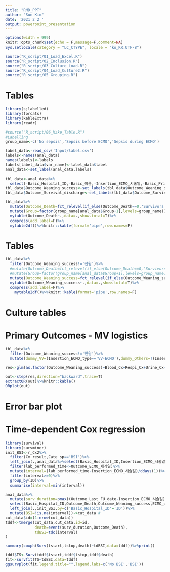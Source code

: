 ```yaml
---
title: "RMD_PPT"
author: "Sun Kim"
date: '2021 2 2 '
output: powerpoint_presentation
---
```


```r
options(width = 999)
knitr::opts_chunk$set(echo = F,message=F,comment=NA)
Sys.setlocale(category = "LC_CTYPE", locale = "ko_KR.UTF-8")
```

```r
source("R_script/01_Load_Excel.R")
source("R_script/02_Inclusion.R")
source("R_script/03_Culture_Load.R")
source("R_script/04_Load_Culture2.R")
source("R_script/05_Grouping.R")
```

# Tables
```r
library(sjlabelled)
library(forcats)
library(kableExtra)
library(readr)

#source("R_script/06_Make_Table.R")
#Labelling
group_name<-c('No sepsis','Sepsis before ECMO','Sepsis during ECMO')

label_data<-read_csv('Input/label.csv')
labels<-names(anal_data)
names(labels)<-labels
labels[label_data$var_name]<-label_data$label
anal_data<-set_label(anal_data,labels)

tbl_data<-anal_data%>%
  select(-Basic_Hospital_ID,-Basic_이름,-Insertion_ECMO_시술일,-Basic_Primary_Dx,-Insertion_원내삽입,-Insertion_Success_ECMO_implantation,-Outcome_ECMO_제거일,-Outcome_Death_date,-Outcome_Discharge_date,-Outcome_Last_FU_date,-Complication_Sepsis)
tbl_data$Outcome_Weaning_success<-set_labels(tbl_data$Outcome_Weaning_success,labels=c('0'="No",'1'="Yes",'전원'="Transfer"))
tbl_data$Outcome_Survival_discharge<-set_labels(tbl_data$Outcome_Survival_discharge,labels=c("No","Yes","Hopeless discharge"))

tbl_data%>%
  mutate(Outcome_Death=fct_relevel(if_else(Outcome_Death==0,'Survivors','Nonsurvivors'),'Survivors'))%>%
  mutate(Group=factor(group_name[anal_data$Group+1],levels=group_name))%>%
  mytable(Outcome_Death~.,data=.,show.total=T)%>%
  compress(add.label=F)%>%
  mytable2df()%>%knitr::kable(format='pipe',row.names=F)

```

# Tables
```r
tbl_data%>%
  filter(Outcome_Weaning_success!='전원')%>%
  #mutate(Outcome_Death=fct_relevel(if_else(Outcome_Death==0,'Survivors','Nonsurvivors'),'Survivors'))%>%
  #mutate(Group=factor(group_name[anal_data$Group+1],levels=group_name))%>%
  mutate(Outcome_Weaning_success=fct_relevel(if_else(Outcome_Weaning_success==1,'Weaned','Death'),'Weaned'))%>%
  mytable(Outcome_Weaning_success~.,data=.,show.total=T)%>%
  compress(add.label=F)%>%
    mytable2df()%>%knitr::kable(format='pipe',row.names=F)
```

# Culture tables

# Primary Outcomes - MV logistics
```r
tbl_data%>%
  filter(Outcome_Weaning_success!='전원')%>%
  mutate(dummy_VV=(Insertion_ECMO_type=='VV-ECMO'),dummy_Others=!(Insertion_ECMO_type %in% c('VA-ECMO','VV-ECMO')))->df

res<-glm(as.factor(Outcome_Weaning_success)~Blood_Cx+Respi_Cx+Urine_Cx+Insertion_삽입이유+dummy_VV+dummy_Others+PMH_HTN+PMH_Malignancy+PMH_PAOD+PMH_CKD+ECPR_ECPR+ECMO_CRRT,family=binomial,data=df)

out<-step(res,direction="backward",trace=T)
extractOR(out)%>%knitr::kable()
ORplot(out)
```

# Error bar plot


# Time-dependent Cox regression
```r
library(survival)
library(survminer)
init_BSI<-r_Cx2%>%
  filter(Cx_result,Cate_sp=='BSI')%>%
  left_join(.,anal_data%>%select(Basic_Hospital_ID,Insertion_ECMO_시술일,Outcome_ECMO_제거일),by=c('ID'='Basic_Hospital_ID'))%>%
  filter(lab_performed_time<=Outcome_ECMO_제거일)%>%
  mutate(interval=(lab_performed_time-Insertion_ECMO_시술일)/ddays(1))%>%
  filter(interval>=0)%>%
  group_by(ID)%>%
  summarise(interval=min(interval))

anal_data%>%
  mutate(surv_duration=pmax((Outcome_Last_FU_date-Insertion_ECMO_시술일)/ddays(1),ECMO_duration))%>%
  select(Basic_Hospital_ID,Outcome_Death,Outcome_Weaning_success,ECMO_duration,surv_duration)%>%
  left_join(.,init_BSI,by=c('Basic_Hospital_ID'='ID'))%>%
  mutate(BSI=!is.na(interval))->cut_data #
cut_data$id=(1:nrow(cut_data))
tddf<-tmerge(cut_data,cut_data,id=id,
             death=event(surv_duration,Outcome_Death),
             tdBSI=tdc(interval)
)

summary(coxph(Surv(tstart,tstop,death)~tdBSI,data=tddf))%>%print()

tddf$TS<-Surv(tddf$tstart,tddf$tstop,tddf$death)
fit<-survfit(TS~tdBSI,data=tddf)
ggsurvplot(fit,legend.title="",legend.labs=c('No BSI','BSI'))
```

